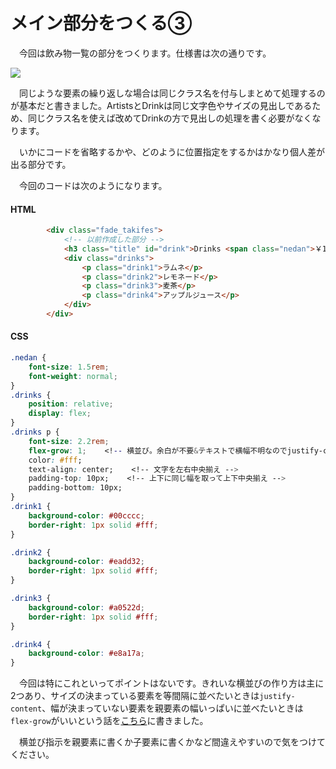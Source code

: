 #   メイン部分をつくる③
　今回は飲み物一覧の部分をつくります。仕様書は次の通りです。


![](./assets/21-goal.jpg)

　同じような要素の繰り返しな場合は同じクラス名を付与しまとめて処理するのが基本だと書きました。ArtistsとDrinkは同じ文字色やサイズの見出しであるため、同じクラス名を使えば改めてDrinkの方で見出しの処理を書く必要がなくなります。

　いかにコードを省略するかや、どのように位置指定をするかはかなり個人差が出る部分です。


　今回のコードは次のようになります。
####    HTML
```html
        <div class="fade_takifes">
            <!-- 以前作成した部分 -->
            <h3 class="title" id="drink">Drinks <span class="nedan">￥100～</span></h3>
            <div class="drinks">
                <p class="drink1">ラムネ</p>
                <p class="drink2">レモネード</p>
                <p class="drink3">麦茶</p>
                <p class="drink4">アップルジュース</p>
            </div>
        </div>
```
####    CSS
```css
.nedan {
    font-size: 1.5rem;
    font-weight: normal;
}
.drinks {
    position: relative;
    display: flex;
}
.drinks p {
    font-size: 2.2rem;
    flex-grow: 1;    <!-- 横並び。余白が不要&テキストで横幅不明なのでjustify-contentではなくこれを使う -->
    color: #fff;
    text-align: center;    <!-- 文字を左右中央揃え -->
    padding-top: 10px;    <!-- 上下に同じ幅を取って上下中央揃え -->
    padding-bottom: 10px;
}
.drink1 {
    background-color: #00cccc;
    border-right: 1px solid #fff;
}

.drink2 {
    background-color: #eadd32;
    border-right: 1px solid #fff;
}

.drink3 {
    background-color: #a0522d;
    border-right: 1px solid #fff;
}

.drink4 {
    background-color: #e8a17a;
}
```
　今回は特にこれといってポイントはないです。きれいな横並びの作り方は主に2つあり、サイズの決まっている要素を等間隔に並べたいときは`justify-content`、幅が決まっていない要素を親要素の幅いっぱいに並べたいときは`flex-grow`がいいという話を[こちら](/w/w01_intro/011/README.md)に書きました。

　横並び指示を親要素に書くか子要素に書くかなど間違えやすいので気をつけてください。

